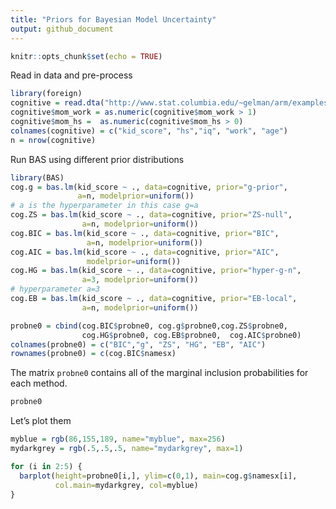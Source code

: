 ```yaml
---
title: "Priors for Bayesian Model Uncertainty"
output: github_document
---
```


```r
knitr::opts_chunk$set(echo = TRUE)
```

Read in data and pre-process
```r
library(foreign)
cognitive = read.dta("http://www.stat.columbia.edu/~gelman/arm/examples/child.iq/kidiq.dta")
cognitive$mom_work = as.numeric(cognitive$mom_work > 1)
cognitive$mom_hs =  as.numeric(cognitive$mom_hs > 0)
colnames(cognitive) = c("kid_score", "hs","iq", "work", "age") 
n = nrow(cognitive)
```

Run BAS using different prior distributions
```r
library(BAS)
cog.g = bas.lm(kid_score ~ ., data=cognitive, prior="g-prior", 
               a=n, modelprior=uniform())
# a is the hyperparameter in this case g=a
cog.ZS = bas.lm(kid_score ~ ., data=cognitive, prior="ZS-null", 
                a=n, modelprior=uniform())
cog.BIC = bas.lm(kid_score ~ ., data=cognitive, prior="BIC", 
                 a=n, modelprior=uniform())
cog.AIC = bas.lm(kid_score ~ ., data=cognitive, prior="AIC", 
                 modelprior=uniform())
cog.HG = bas.lm(kid_score ~ ., data=cognitive, prior="hyper-g-n", 
                a=3, modelprior=uniform()) 
# hyperparameter a=3
cog.EB = bas.lm(kid_score ~ ., data=cognitive, prior="EB-local", 
                a=n, modelprior=uniform())

probne0 = cbind(cog.BIC$probne0, cog.g$probne0,cog.ZS$probne0,  
                cog.HG$probne0, cog.EB$probne0,  cog.AIC$probne0)
colnames(probne0) = c("BIC","g", "ZS", "HG", "EB", "AIC")
rownames(probne0) = c(cog.BIC$namesx)

```

The matrix `probne0` contains all of the marginal inclusion probabilities for each method.

```r
probne0
```

Let's plot them

```r
myblue = rgb(86,155,189, name="myblue", max=256)
mydarkgrey = rgb(.5,.5,.5, name="mydarkgrey", max=1)

for (i in 2:5) {
  barplot(height=probne0[i,], ylim=c(0,1), main=cog.g$namesx[i],
          col.main=mydarkgrey, col=myblue)
}
```

